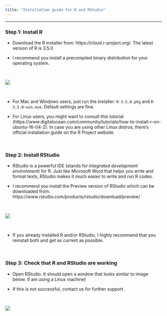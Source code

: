 ```yaml
---
title: "Installation guide for R and RStudio"
---
```


--------------------------------------------------------------------------------


### Step 1: Install R


- Download the R installer from: https://cloud.r-project.org/. The latest version
of R is 3.5.0

- I recommend you install a precompiled binary distribution for your operating system.

<br>

![](r_installer.png)

<br>

- For Mac and Windows users, just run the installer: `R-3.5.0.pkg` and `R-3.5.0-win.exe`.
Default settings are fine.

- For Linux users, you might want to consult this tutorial (https://www.digitalocean.com/community/tutorials/how-to-install-r-on-ubuntu-16-04-2).
In case you are using other Linux distros, there’s official installation guide on the R Project website.

<br>

### Step 2: Install RStudio

- RStudio is a powerful IDE (stands for *integrated development environment*) for R.
Just like Microsoft Word that helps you write and format texts, RStudio makes it 
much easier to write and run R codes.

- I recommend you install the Preview version of RStudio which can be downloaded from:
https://www.rstudio.com/products/rstudio/download/preview/

<br>

![](rstudio_installer.png)

<br>

- If you already installed R and/or RStudio, I highly recommend that you reinstall
both and get as current as possible.

<br>

### Step 3: Check that R and RStudio are working

- Open RStudio. It should open a window that looks similar to image below. (I am 
using a Linux machine)

- If this is not successful, contact us for further support.

<br>

![](studio_screen.png)

